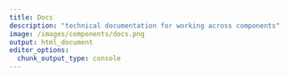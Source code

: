 ```yaml
---
title: Docs
description: "technical documentation for working across components"
image: /images/components/docs.png
output: html_document
editor_options: 
  chunk_output_type: console
---
```


